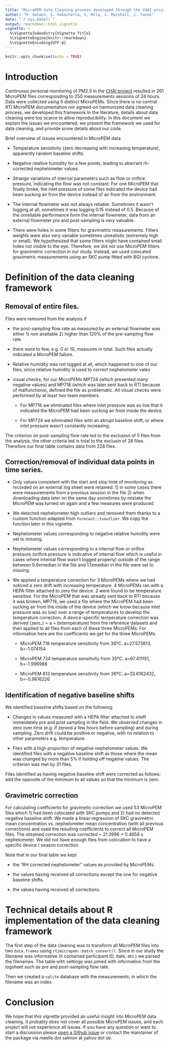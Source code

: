 ```yaml
---
title: "MicroPEM data Cleaning process developed through the CHAI project"
author: "M. Salmon, S. Vakacherla, C. Mila, J. Marshall, C. Tonne"
date: "`r Sys.Date()`"
output: rmarkdown::html_vignette
vignette: >
  %\VignetteIndexEntry{Vignette Title}
  %\VignetteEngine{knitr::rmarkdown}
  %\VignetteEncoding{UTF-8}
---
```


```r
knitr::opts_chunk$set(echo = TRUE)
```
# Introduction

Continuous personal monitoring of PM2.5 in the [CHAI project](http://www.chaiproject.org/) resulted in 261 MicroPEM files corresponding to 250 measurements sessions of 24 hours. Data were collected using 5 distinct MicroPEMs. Since there is no central RTI MicroPEM documentation nor agreed-on harmonized data cleaning process, we developed this framework.In the literature, details about data cleaning were too scarce to allow reproducibility. In this document we explain the issues we encountered, we present the framework we used for data cleaning, and provide some details about our code. 

Brief overview of issues encountered in MicroPEM data:

* Temperature sensitivity (zero decreasing with increasing temperature), apparently random baseline shifts.

* Negative relative humidity for a few points, leading to aberrant rh-corrected nephelometer values.

* Strange variations of internal parameters such as flow or orifice pressure, indicating the flow was not constant. For one MicroPEM that finally broke, the inlet pressure of some files indicated the device had been sucking air from the device instead of air from the environment.

* The internal flowmeter was not always reliable. Sometimes it wasn't logging at all, sometimes it was logging 0.15 instead of 0.5. Because of the unreliable performance form the internal flowmeter, data from an external flowmeter pre and post-sampling is very valuable.

* There were holes in some filters for gravimetric measurements. Fitlers weights were also very variable sometimes unrealistic (extremely high or small). We hypothesized that some filters might have contained small holes not visible to the eye. Therefore, we did not use MicroPEM filters for gravimetric correction in our study. Instead, we used colocated gravimetric measurements using an SKC pump fitted with BGI cyclone.

# Definition of the data cleaning framework

## Removal of entire files.

Files were removed from the analysis if

- the post-sampling flow rate as measured by an external flowmeter was either 1) non available 2) higher than 120% of the pre-sampling flow rate.

- there were to few, e.g. 0 or 10, measures in total. Such files actually indicated a MicroPEM failure.

- Relative humidity was not logged at all, which happened to one of our files, since relative humidity is used to correct nephelometer vales

- visual checks, for our MicroPEMs MP724 (which presented many negative values) and MP718 (which was later sent back to RTI because of malfunctions), defined the file as problematic. All visual checks were performed by at least two team members.

    - For MP718 we eliminated files where inlet pressure was so low that it indicated the MicroPEM had been sucking air from inside the device.
  
    - For MP724 we eliminated files with an abrupt baseline shift, or where inlet pressure wasn't constantly increasing.
    
The criterion on post-sampling flow rate led to the exclusion of 5 files from the analysis, the other criteria led in total to the exclusin of 28 files. Therefore our final table contains data from 228 files.
    
## Correction/removal of individual data points in time series.

* Only values consistent with the start and stop time of monitoring as recorded on an external log sheet were retained: 1) in some cases there were measurements from a previous session in the file 2) when downloading data later on the same day sometimes by mistake the MicroPEM was turned on again and a few measures were produced.

* We detected nephelometer high outliers and removed them thanks to a custom function adapted from `forecast::tsoutlier`. We copy the function later in this vignette.

* Nephelometer values corresponding to negative relative humidity were set to missing.

* Nephelometer values corresponding to a internal flow or orifice pressure (orifice pressure is indicative of internal flow which is useful in cases where internal flow wasn't logged properly) outside of the range between 0.9xmedian in the file and 1.1xmedian in the file were set to missing.

* We applied a temperature correction for 3 MicroPEMs where we had noticed a zero drift with increasing temperature.  4 MicroPEMs ran with a HEPA filter attached to zero the device: 2 were found to be temperature sensitive. For the MicroPEM that was already sent back to RTI because it was broken, MP718, we used a file where the MicroPEM had been sucking air from the inside of the device (which we know because inlet pressure was so low) over a range of temperatures to develop the temperature correction. A device-specific temperature correction was derived (zero_t = a + bxtemperature) from the reference datasets and then applied to all files from each of these three MicroPEMs. For information here are the coefficients we get for the three MicroPEMs.

    * MicroPEM 718 temperature sensitivity from 36ºC. a=27.573813, b=-1.074154
    
    * MicroPEM 724 temperature sensitivity from 35ºC. a=67.411151, b=-1.996988
    
    * MicroPEM 813 temperature sensitivity from 36ºC. a=33.6162432, b=-0.9616226

## Identification of negative baseline shifts

We identified baseline shifts based on the following:

* Changes in values measured with a HEPA filter attached to inleft immeidately pre and post sampling in the field. We observed changes in zero over time (e.g. if zeroed a few hours before sampling) and during sampling. Zero drift could be positive or negative, with no relation to other parameters e.g. temperature.

* Files with a high proportion of negative nephelometer values. We identified files with a negative baseline shift as those where the mean was changed by more than 5% if holding off negative values. The criterion was met by 31 files. 
 
Files identified as having negative baseline shift were corrected as follows: add the opposite of the minimum to all values so that the minimum is zero.

## Gravimetric correction

For calculating coefficients for gravimetic correction we used 53 MicroPEM files which 1) had been colocated with SKC pumps and 2) had no detected negative baseline shift. We made a linear regression of SKC gravimetric mean concentration vs. nephelometer mean concentration (with all previous corrections) and used the resulting coefficients to correct all MicroPEM files. The obtained correction was corrected = 21.3996 + 0.4658 x nephelometer. We did not have enough files from colocation to have a specific device / season correction.

Note that in our final table we kept 

* the "RH corrected nephelometer" values as provided by MicroPEMs.

* the values having received all corrections except the one for negative baseline shifts.

* the values having received all corrections.

# Technical details about R implementation of the data cleaning framework

The first step of the data cleaning was to transform all MicroPEM files into two `data.frames` using `rtimicropem::batch_convert()`. Since in our study the filename was informative (it contained participant ID, date, etc.) we parsed the filenames. The table with settings was joined with information from the logsheet such as pre and post-sampling flow rate.

Then we created a `sqlite` database with the measurements, in which the filename was an index.

# Conclusion

We hope that this vignette provided an useful insight into MicroPEM data cleaning. It probably does not cover all possible MicroPEM issues, and each project will not experience all issues. If you have any question or want to start a discussion please [open a Github issue](https://github.com/maelle/rtimicropem/issues/new) or contact the maintainer of the package via maelle dot salmon at yahoo dot se.
